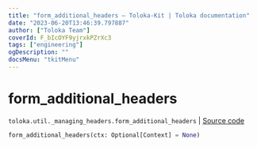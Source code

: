 ```yaml
---
title: "form_additional_headers — Toloka-Kit | Toloka documentation"
date: "2023-06-20T13:46:39.797887"
author: ["Toloka Team"]
coverId: F_bIcOYF9yjrxkPZrXc3
tags: ["engineering"]
ogDescription: ""
docsMenu: "tkitMenu"
---
```


# form_additional_headers

`toloka.util._managing_headers.form_additional_headers` | [Source code](https://github.com/Toloka/toloka-kit/blob/v1.2.0/src/util/_managing_headers.py#L83)

```python
form_additional_headers(ctx: Optional[Context] = None)
```